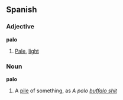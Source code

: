 ==Spanish==

===Adjective===
'''palo'''

# [[Pale]], [[light]]

===Noun===
'''palo'''

# A [[pile]] of something, as ''A palo [[buffalo shit]]''